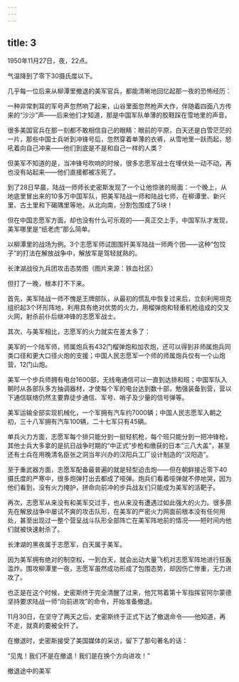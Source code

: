 ```yaml
---
---
---
```

title: 3
---



1950年11月27日，夜，22点。

气温降到了零下30摄氏度以下。

几乎每一位后来从柳潭里撤退的美军官兵，都能清晰地回忆起那一夜的恐怖经历：

一种非常刺耳的军号声忽然响了起来，山谷里面忽然枪声大作，伴随着四面八方传来的“沙沙”声——后来他们才知道，那是中国军队单薄的胶鞋踩在雪地里的声音。

很多美国官兵在那一刻都不敢相信自己的眼睛：眼前的平原，白天还是白雪茫茫的一片，那些中国士兵听到冲锋号后，忽然穿着单薄的衣裤，从雪地里一跃而起，怒吼着向自己冲来——他们到底是不是和自己一样的人类？

但美军不知道的是，当冲锋号吹响的时候，很多志愿军战士在埋伏处一动不动，再也没有站起来——他们直接都被冻死了。

到了28日早晨，陆战一师师长史密斯发现了一个让他惊骇的局面：一个晚上，从地底里冒出来的10多万中国军队，把美军陆战一师和陆战七师，在柳谭里、新兴里、古土里和下碣隅里等地，从北向南，分割包围成了5块！

但在中国志愿军方面，却也没有什么可乐观的——真正交上手，中国军队才发现，美军哪里是“纸老虎”那么简单。

以柳潭里的战场为例。3个志愿军师试图围歼美军陆战一师两个团——这种“包饺子”的打法在解放战争中，解放军是驾轻就熟的。

长津湖战役九兵团攻击态势图（图片来源：铁血社区）



但打了一晚，根本打不下来。

首先，美军陆战一师不愧是王牌部队，从最初的慌乱中恢复过来后，立刻利用坦克组织起3个环形阵地，利用具有绝对优势的火力，用榴弹炮和轻重机枪组成的交叉火网，射杀前仆后继冲锋的志愿军战士。

其次，与美军相比，志愿军的火力就实在差太多了：

美军的一个陆军师，师属炮兵有432门榴弹炮和加农炮，还可以得到非师属炮兵同类口径和更大口径火炮的支援；中国人民志愿军一个师的师属炮兵仅有一个山炮营，12门山炮。

美军一个步兵师拥有电台1600部，无线电通信可以一直到达排和班；中国军队入朝时从各部队多方抽调器材，才使每个军的电台达到数十部，勉强装备到营，营以下通信联络仍然主要靠徒步通信、军号、哨子及少量的信号弹等。

美军运输全部实现机械化，一个军拥有汽车约7000辆；中国人民志愿军入朝之初，三十八军拥有汽车100辆，二十七军只有45辆。

单兵火力方面，志愿军每个排只能分到一挺轻机枪，每个班只能分到一把冲锋枪，其他士兵大多拿的是抗日战争时期的“中正式”步枪和缴获的日本“三八大盖”，甚至还有士兵在用晚清名臣张之洞当年兴办的汉阳兵工厂设计制造的“汉阳造”。

至于重武器方面，志愿军配备最普遍的就是轻型迫击炮——但在朝鲜接近零下40摄氏度的严寒中，很多炮弹打出去都成了哑弹。炮兵们看着哑弹就不停地哭，因为他们看到，没有火力掩护，拼命向前冲的步兵战友们只能成为美军的活靶子。

再次，志愿军从来没有和美军交过手，也从来没有遭遇过如此强大的火力。很多原先在解放战争中屡试不爽的攻击队形，在美军的严密火力网面前根本没有任何用处，甚至出现过一整个营呈战斗队形全部阵亡在美军阵地前的情况——短时间内他们就被快速射杀了。

长津湖的黑夜属于志愿军，白天属于美军。

因为美军拥有绝对的制空权，一到白天，就会出动大量飞机对志愿军阵地进行狂轰滥炸。围攻柳潭里一夜，志愿军虽然成功形成了包围态势，却因伤亡惨重，无力进攻了。

也正是在这个时候，史密斯终于完全清醒了过来，他咒骂着第十军指挥官阿尔蒙德坚持要求陆战一师“向前进攻”的命令，开始准备撤退。

11月30日，在坚守了两天之后，史密斯终于正式下达了撤退命令——他知道，再不走，就真的要被全歼了。

在撤退时，史密斯接受了美国媒体的采访，留下了那句著名的话：

“见鬼！我们不是在撤退！我们是在换个方向进攻！”

撤退途中的美军